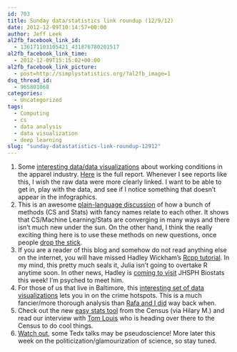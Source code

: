 ```yaml
---
id: 703
title: Sunday data/statistics link roundup (12/9/12)
date: 2012-12-09T10:14:57+00:00
author: Jeff Leek
al2fb_facebook_link_id:
  - 136171103105421_431876780201517
al2fb_facebook_link_time:
  - 2012-12-09T15:15:02+00:00
al2fb_facebook_link_picture:
  - post=http://simplystatistics.org/?al2fb_image=1
dsq_thread_id:
  - 965801068
categories:
  - Uncategorized
tags:
  - Computing
  - cs
  - data analysis
  - data visualization
  - deep learning
slug: "sunday-datastatistics-link-roundup-12912"
---
```

  1. <span style="line-height: 16px;">Some <a href="http://www.prana.com/life/2012/12/01/conscious-consumerism-how-do-your-brands-rate/">interesting data/data visualizations</a> about working conditions in the apparel industry. <a href="http://www.free2work.org/trends/apparel/?utm_source=Social%20Ventures&utm_medium=Hootsuite&utm_campaign=SV%20News%20Feed">Here</a> is the full report. Whenever I see reports like this, I wish the raw data were more clearly linked. I want to be able to get in, play with the data, and see if I notice something that doesn't appear in the infographics. </span>
  2. <span style="line-height: 16px;">This is an awesome <a href="http://wmbriggs.com/blog/?p=6465">plain-language discussion</a> of how a bunch of methods (CS and Stats) with fancy names relate to each other. It shows that CS/Machine Learning/Stats are converging in many ways and there isn't much new under the sun. On the other hand, I think the really exciting thing here is to use these methods on new questions, once people <a href="http://simplystatistics.org/2012/12/08/dropping-the-stick-in-data-analysis/">drop the stick</a>. </span>
  3. <span style="line-height: 16px;">If you are a reader of this blog and somehow do not read anything else on the internet, you will have missed Hadley Wickham's <a href="https://github.com/hadley/devtools/wiki/Rcpp">Rcpp tutorial</a>. In my mind, this pretty much seals it, Julia isn't going to overtake R anytime soon. In other news, Hadley is <a href="http://biostat.jhsph.edu/newsEvent/event/seminar/seminars.shtml">coming to visit</a> JHSPH Biostats this week! I'm psyched to meet him. </span>
  4. <span style="line-height: 16px;">For those of us that live in Baltimore, this <a href="http://www.r-bloggers.com/visualizing-baltimore-with-r-and-ggplot2-crime-data/">interesting set of data visualizations</a> lets you in on the crime hotspots. This is a much fancier/more thorough analysis than <a href="http://simplystatistics.org/2012/01/03/baltimore-gun-offenders-and-where-academics-dont-live/">Rafa and I did</a> way back when. </span>
  5. <span style="line-height: 16px;">Check out the new <a href="http://www.census.gov/easystats/">easy stats tool</a> from the Census (via Hilary M.) and read our interview with <a href="http://simplystatistics.org/2012/11/09/interview-with-tom-louis-new-chief-scientist-at-the/">Tom Louis</a> who is heading over there to the Census to do cool things. </span>
  6. <span style="line-height: 16px;"><a href="http://www.slate.com/blogs/bad_astronomy/2012/12/07/ted_to_tedx_how_to_avoid_bad_science_in_talks.html?utm_source=tw&utm_medium=sm&utm_campaign=button_toolbar">Watch out</a>, some Tedx talks may be pseudoscience! More later this week on the politicization/glamourization of science, so stay tuned. </span>

